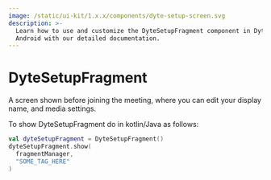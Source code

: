 ```yaml
---
image: /static/ui-kit/1.x.x/components/dyte-setup-screen.svg
description: >-
  Learn how to use and customize the DyteSetupFragment component in Dyte's
  Android with our detailed documentation.
---
```


# DyteSetupFragment

A screen shown before joining the meeting, where you can edit your display name,
and media settings.

To show DyteSetupFragment do in kotlin/Java as follows:

```kotlin
val dyteSetupFragment = DyteSetupFragment()
dyteSetupFragment.show(
  fragmentManager,
  "SOME_TAG_HERE"
)
```

<head>
  <title>Android DyteSetupFragment</title>
</head>
